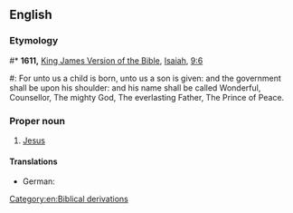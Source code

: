 ==English==
{{wikipedia|dab=Prince of Peace|lang=en}}

===Etymology===
#* '''1611,''' [[w:King James Version of the Bible|King James Version of the Bible]], [[w:Isaiah|Isaiah]], [[s:Bible (King James)/Isaiah#Chapter 9|9:6]]
#: For unto us a child is born, unto us a son is given: and the government shall be upon his shoulder: and his name shall be called Wonderful, Counsellor, The mighty God, The everlasting Father, The Prince of Peace.

===Proper noun===
{{en-proper noun|head=''The'' [[prince|Prince]] [[of]] [[peace|Peace]]}}

# {{context|Christianity}} [[Jesus]]

====Translations====
{{trans-top|one of the titles of the Messiah}}
* German: {{t-|de|Friedensfürst|m}}
{{trans-mid}}
{{trans-bottom}}

[[Category:en:Biblical derivations]]
